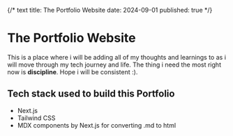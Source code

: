 {/* text 
title: The Portfolio Website
date: 2024-09-01
published: true
*/}

# The Portfolio Website

This is a place where i will be adding all of my thoughts and learnings to as i will move through my tech journey and life. The thing i need the most right now is **discipline**. Hope i will be consistent :).

## Tech stack used to build this Portfolio

- Next.js
- Tailwind CSS
- MDX components by Next.js for converting .md to html
